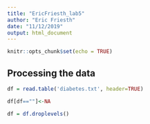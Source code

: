 ```yaml
---
title: "EricFriesth_lab5"
author: "Eric Friesth"
date: "11/12/2019"
output: html_document
---
```


```r
knitr::opts_chunk$set(echo = TRUE)
```

## Processing the data

```r

df = read.table('diabetes.txt', header=TRUE)

df[df==""]<-NA

df = df.droplevels()

```